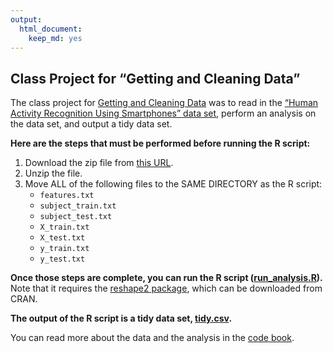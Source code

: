 ```yaml
---
output: 
  html_document: 
    keep_md: yes
---
```

## Class Project for "Getting and Cleaning Data"

The class project for [Getting and Cleaning Data](https://www.coursera.org/course/getdata) was to read in the ["Human Activity Recognition Using Smartphones" data set](http://archive.ics.uci.edu/ml/datasets/Human+Activity+Recognition+Using+Smartphones), perform an analysis on the data set, and output a tidy data set.

**Here are the steps that must be performed before running the R script:**

1. Download the zip file from [this URL](https://d396qusza40orc.cloudfront.net/getdata%2Fprojectfiles%2FUCI%20HAR%20Dataset.zip).
2. Unzip the file.
3. Move ALL of the following files to the SAME DIRECTORY as the R script:
	* `features.txt`
	* `subject_train.txt`
	* `subject_test.txt`
	* `X_train.txt`
	* `X_test.txt`
	* `y_train.txt`
	* `y_test.txt`

**Once those steps are complete, you can run the R script ([run_analysis.R](run_analysis.R)).** Note that it requires the [reshape2 package](http://cran.r-project.org/web/packages/reshape2/index.html), which can be downloaded from CRAN.

**The output of the R script is a tidy data set, [tidy.csv](tidy.csv).**

You can read more about the data and the analysis in the [code book](CodeBook.md).
